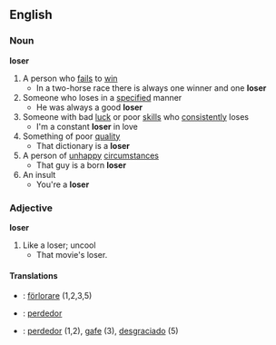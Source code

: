 ==English==
===Noun===
'''loser'''
#A person who [[fail]]s to [[win]]
#* In a two-horse race there is always one winner and one '''loser'''
#Someone who loses in a [[specified]] manner
#* He was always a good '''loser'''
#Someone with bad [[luck]] or poor [[skill]]s who [[consistently]] loses
#* I'm a constant '''loser''' in love
#Something of poor [[quality]]
#* That dictionary is a '''loser'''
#A person of [[unhappy]] [[circumstances]]
#* That guy is a born '''loser'''
#An insult
#* You're a '''loser'''

===Adjective===
'''loser'''
#Like a loser; uncool
#*That movie's loser.
====Translations====
*{{sv}}: [[förlorare]] (1,2,3,5)
*{{pt}}: [[perdedor]]
*{{es}}: [[perdedor]] (1,2), [[gafe]] (3), [[desgraciado]] (5)